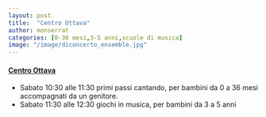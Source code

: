 ```yaml
---
layout: post
title:  "Centro Ottava"
author: monserrat
categories: [0-36 mesi,3-5 anni,scuole di musica]
image: "/image/diconcerto_ensemble.jpg"
---
```


#### [Centro Ottava](https://www.centrottava.it/)

-   Sabato 10:30 alle 11:30 primi passi cantando, per bambini da 0 a 36 mesi accompagnati da un genitore.
-   Sabato 11:30 alle 12:30 giochi in musica, per bambini da 3 a 5 anni
